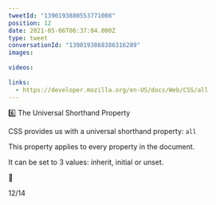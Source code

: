 ```yaml
---
tweetId: "1390193880553771008"
position: 12
date: 2021-05-06T06:37:04.000Z
type: tweet
conversationId: "1390193868386316289"
images:
  
videos:
  
links:
  - https://developer.mozilla.org/en-US/docs/Web/CSS/all
---
```

6️⃣ The Universal Shorthand Property

CSS provides us with a universal shorthand property: `all`

This property applies to every property in the document.

It can be set to 3 values: inherit, initial or unset.

🔗 

12/14
